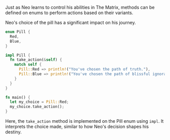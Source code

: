Just as Neo learns to control his abilities in The Matrix, methods can be defined on enums to perform actions based on their variants.

Neo's choice of the pill has a significant impact on his journey.

```rust
enum Pill {
  Red,
  Blue,
}

impl Pill {
  fn take_action(&self) {
    match self {
      Pill::Red => println!("You've chosen the path of truth."),
      Pill::Blue => println!("You've chosen the path of blissful ignorance."),
    }
  }
}

fn main() {
  let my_choice = Pill::Red;
  my_choice.take_action();
}
```
Here, the `take_action` method is implemented on the Pill enum using `impl`. It interprets the choice made, similar to how Neo's decision shapes his destiny.